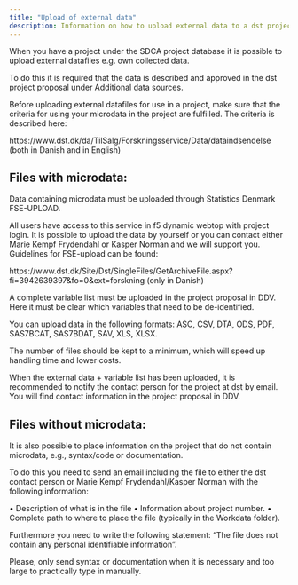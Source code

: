 ```yaml
---
title: "Upload of external data"
description: Information on how to upload external data to a dst project
---
```


When you have a project under the SDCA project database it is possible to upload external datafiles e.g. own collected data. 

To do this it is required that the data is described and approved in the dst project proposal under Additional data sources.

Before uploading external datafiles for use in a project, make sure that the criteria for using your microdata in the project are fulfilled. The criteria is described here:

https://www.dst.dk/da/TilSalg/Forskningsservice/Data/dataindsendelse (both in Danish and in English)


## Files with microdata:

Data containing microdata must be uploaded through Statistics Denmark FSE-UPLOAD.

All users have access to this service in f5 dynamic webtop with project login. It is possible to upload the data by yourself or you can contact either Marie Kempf Frydendahl or Kasper Norman and we will support you. Guidelines for FSE-upload can be found:

https://www.dst.dk/Site/Dst/SingleFiles/GetArchiveFile.aspx?fi=3942639397&fo=0&ext=forskning (only in Danish)
 

A complete variable list must be uploaded in the project proposal in DDV. Here it must be clear which variables that need to be de-identified.

You can upload data in the following formats: ASC, CSV, DTA, ODS, PDF, SAS7BCAT, SAS7BDAT, SAV, XLS, XLSX.

The number of files should be kept to a minimum, which will speed up handling time and lower costs.

When the external data + variable list has been uploaded, it is recommended to notify the contact person for the project at dst by email. You will find contact information in the project proposal in DDV. 


## Files without microdata:

It is also possible to place information on the project that do not contain microdata, e.g., syntax/code or documentation. 

To do this you need to send an email including the file to either the dst contact person or Marie Kempf Frydendahl/Kasper Norman with the following information:

•	Description of what is in the file
•	Information about project number.
•	Complete path to where to place the file (typically in the Workdata folder).

Furthermore you need to write the following statement: “The file does not contain any personal identifiable information”.

Please, only send syntax or documentation when it is necessary and too large to practically type in manually.


